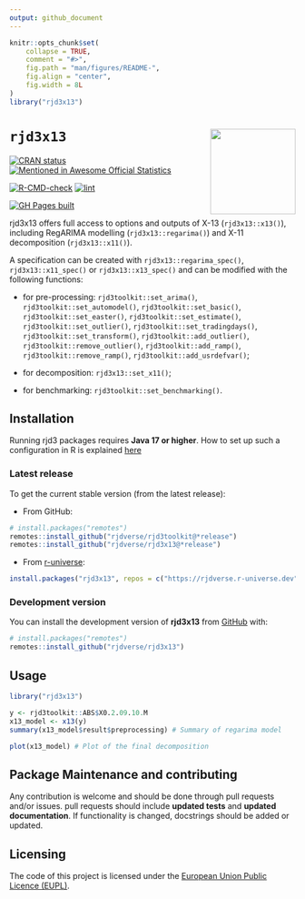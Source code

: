 ```yaml
---
output: github_document
---
```


<!-- README.md is generated from README.Rmd. Please edit that file -->

```r
knitr::opts_chunk$set(
    collapse = TRUE,
    comment = "#>",
    fig.path = "man/figures/README-",
    fig.align = "center",
    fig.width = 8L
)
library("rjd3x13")
```

# `rjd3x13` <a href="https://rjdverse.github.io/rjd3x13/"><img src="man/figures/logo.png" align="right" height="150" style="float:right; height:150px;"/></a>

<!-- badges: start -->
[![CRAN status](https://www.r-pkg.org/badges/version/rjd3x13)](https://CRAN.R-project.org/package=rjd3x13)
[![Mentioned in Awesome Official Statistics ](https://awesome.re/mentioned-badge.svg)](https://github.com/SNStatComp/awesome-official-statistics-software)

[![R-CMD-check](https://github.com/rjdverse/rjd3x13/actions/workflows/R-CMD-check.yaml/badge.svg)](https://github.com/rjdverse/rjd3x13/actions/workflows/R-CMD-check.yaml)
[![lint](https://github.com/rjdverse/rjd3x13/actions/workflows/lint.yaml/badge.svg)](https://github.com/rjdverse/rjd3x13/actions/workflows/lint.yaml)

[![GH Pages built](https://github.com/rjdverse/rjd3x13/actions/workflows/pkgdown.yaml/badge.svg)](https://github.com/rjdverse/rjd3x13/actions/workflows/pkgdown.yaml)
<!-- badges: end -->


rjd3x13 offers full access to options and outputs of X-13 (`rjd3x13::x13()`), including RegARIMA modelling (`rjd3x13::regarima()`) and X-11 decomposition (`rjd3x13::x11()`).

A specification can be created with `rjd3x13::regarima_spec()`, `rjd3x13::x11_spec()` or `rjd3x13::x13_spec()` and can be modified with the following functions:

- for pre-processing: `rjd3toolkit::set_arima()`, `rjd3toolkit::set_automodel()`, `rjd3toolkit::set_basic()`, `rjd3toolkit::set_easter()`, `rjd3toolkit::set_estimate()`, `rjd3toolkit::set_outlier()`, `rjd3toolkit::set_tradingdays()`, `rjd3toolkit::set_transform()`, `rjd3toolkit::add_outlier()`, `rjd3toolkit::remove_outlier()`, `rjd3toolkit::add_ramp()`, `rjd3toolkit::remove_ramp()`, `rjd3toolkit::add_usrdefvar()`;

- for decomposition: `rjd3x13::set_x11()`;

- for benchmarking: `rjd3toolkit::set_benchmarking()`.
 

## Installation

Running rjd3 packages requires **Java 17 or higher**. How to set up such a configuration in R is explained [here](https://jdemetra-new-documentation.netlify.app/#Rconfig)  


### Latest release

To get the current stable version (from the latest release):

- From GitHub:

```r
# install.packages("remotes")
remotes::install_github("rjdverse/rjd3toolkit@*release")
remotes::install_github("rjdverse/rjd3x13@*release")
```

- From [r-universe](https://rjdverse.r-universe.dev/rjd3x13):

```r
install.packages("rjd3x13", repos = c("https://rjdverse.r-universe.dev", "https://cloud.r-project.org"))
```

### Development version

You can install the development version of **rjd3x13** from [GitHub](https://github.com/) with:

```r
# install.packages("remotes")
remotes::install_github("rjdverse/rjd3x13")
```


## Usage

```r
library("rjd3x13")

y <- rjd3toolkit::ABS$X0.2.09.10.M
x13_model <- x13(y)
summary(x13_model$result$preprocessing) # Summary of regarima model

plot(x13_model) # Plot of the final decomposition
```


## Package Maintenance and contributing

Any contribution is welcome and should be done through pull requests and/or issues.
pull requests should include **updated tests** and **updated documentation**. If functionality is changed, docstrings should be added or updated.


## Licensing

The code of this project is licensed under the [European Union Public Licence (EUPL)](https://interoperable-europe.ec.europa.eu:443/collection/eupl/eupl-text-eupl-12).

